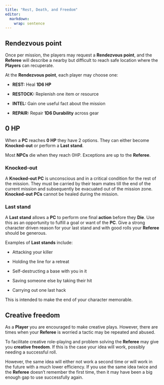 ```yaml
---
title: "Rest, Death, and Freedom"
editor: 
  markdown: 
    wrap: sentence
---
```


## **Rendezvous point**

Once per mission, the players may request a **Rendezvous point**, and the **Referee** will describe a nearby but difficult to reach safe location where the **Players** can recuperate.

At the **Rendezvous point**, each player may choose one:

-   **REST:** Heal **1D6 HP**

-   **RESTOCK:** Replenish one item or resource

-   **INTEL:** Gain one useful fact about the mission

-   **REPAIR:** Repair **1D6 Durability** across gear

## **0 HP**

When a **PC** reaches **0 HP** they have 2 options.
They can either become **Knocked-out** or perform a **Last stand**.

Most **NPCs** die when they reach 0HP.
Exceptions are up to the **Referee**.

### **Knocked-out**

A **Knocked-out PC** is unconscious and in a critical condition for the rest of the mission.
They must be carried by their team mates till the end of the current mission and subsequently be evacuated out of the mission zone.
**Knocked-out** **PCs** cannot be healed during the mission.

### **Last stand**

A **Last stand** allows a **PC** to perform one final **action** before they **Die**.
Use this as an opportunity to fulfill a goal or want of the **PC**.
Give a strong character driven reason for your last stand and with good rolls your **Referee** should be generous.

Examples of **Last stands** include:

-   Attacking your killer

-   Holding the line for a retreat

-   Self-destructing a base with you in it

-   Saving someone else by taking their hit

-   Carrying out one last hack

This is intended to make the end of your character memorable.

## **Creative freedom**

As a **Player** you are encouraged to make creative plays.
However, there are times when your **Referee** is worried a tactic may be repeated and abused.

To facilitate creative role-playing and problem solving the **Referee** may give you **creative freedom**.
If this is the case your idea will work, possibly needing a successful roll.

However, the same idea will either not work a second time or will work in the future with a much lower efficiency.
If you use the same idea twice and the **Referee** doesn’t remember the first time, then it may have been a big enough gap to use successfully again.
